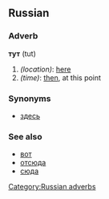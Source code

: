 ==Russian==
[[Category:Russian adverbs]]
===Adverb===
'''тут''' (tut)

#''(location)'': [[here]]
#''(time)'': [[then]], at this point

===Synonyms===
*[[здесь]]

===See also===
*[[вот]]
*[[отсюда]]
*[[сюда]]